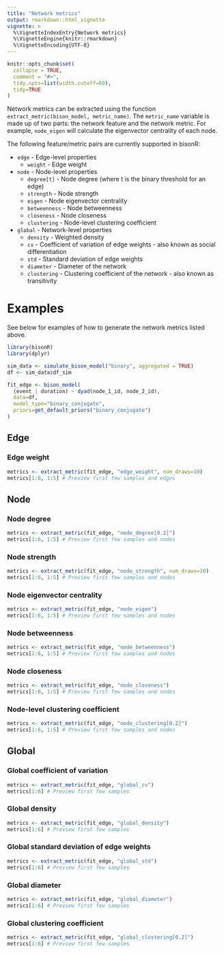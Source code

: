 ```yaml
---
title: "Network metrics"
output: rmarkdown::html_vignette
vignette: >
  %\VignetteIndexEntry{Network metrics}
  %\VignetteEngine{knitr::rmarkdown}
  %\VignetteEncoding{UTF-8}
---
```


```r
knitr::opts_chunk$set(
  collapse = TRUE,
  comment = "#>",
  tidy.opts=list(width.cutoff=80),
  tidy=TRUE
)
```

Network metrics can be extracted using the function `extract_metric(bison_model, metric_name)`. The `metric_name` variable is made up of two parts: the network feature and the network metric. For example, `node_eigen` will calculate the eigenvector centrality of each node.

The following feature/metric pairs are currently supported in bisonR:

* `edge` - Edge-level properties
  * `weight` - Edge weight
* `node` - Node-level properties
  * `degree[t]` - Node degree (where t is the binary threshold for an edge)
  * `strength` - Node strength
  * `eigen` - Node eigenvector centrality
  * `betweenness` - Node betweenness
  * `closeness` - Node closeness
  * `clustering` - Node-level clustering coefficient
* `global` - Network-level properties
  * `density` - Weighted density
  * `cv` - Coefficient of variation of edge weights - also known as social differentiation
  * `std` - Standard deviation of edge weights
  * `diameter` - Diameter of the network
  * `clustering` - Clustering coefficient of the network - also known as transitivity
  
# Examples

See below for examples of how to generate the network metrics listed above.
  
```r
library(bisonR)
library(dplyr)
```
  
```r
sim_data <- simulate_bison_model("binary", aggregated = TRUE)
df <- sim_data$df_sim

fit_edge <- bison_model(
  (event | duration) ~ dyad(node_1_id, node_2_id),
  data=df,
  model_type="binary_conjugate",
  priors=get_default_priors("binary_conjugate")
)
```

## Edge

### Edge weight

```r
metrics <- extract_metric(fit_edge, "edge_weight", num_draws=10)
metrics[1:6, 1:5] # Preview first few samples and edges
```

## Node

### Node degree

```r
metrics <- extract_metric(fit_edge, "node_degree[0.2]")
metrics[1:6, 1:5] # Preview first few samples and nodes
```

### Node strength

```r
metrics <- extract_metric(fit_edge, "node_strength", num_draws=10)
metrics[1:6, 1:5] # Preview first few samples and nodes
```

### Node eigenvector centrality

```r
metrics <- extract_metric(fit_edge, "node_eigen")
metrics[1:6, 1:5] # Preview first few samples and nodes
```

### Node betweenness

```r
metrics <- extract_metric(fit_edge, "node_betweenness")
metrics[1:6, 1:5] # Preview first few samples and nodes
```

### Node closeness

```r
metrics <- extract_metric(fit_edge, "node_closeness")
metrics[1:6, 1:5] # Preview first few samples and nodes
```

### Node-level clustering coefficient

```r
metrics <- extract_metric(fit_edge, "node_clustering[0.2]")
metrics[1:6, 1:5] # Preview first few samples and nodes
```

## Global

### Global coefficient of variation

```r
metrics <- extract_metric(fit_edge, "global_cv")
metrics[1:6] # Preview first few samples
```

### Global density

```r
metrics <- extract_metric(fit_edge, "global_density")
metrics[1:6] # Preview first few samples
```

### Global standard deviation of edge weights

```r
metrics <- extract_metric(fit_edge, "global_std")
metrics[1:6] # Preview first few samples
```

### Global diameter

```r
metrics <- extract_metric(fit_edge, "global_diameter")
metrics[1:6] # Preview first few samples
```

### Global clustering coefficient

```r
metrics <- extract_metric(fit_edge, "global_clustering[0.2]")
metrics[1:6] # Preview first few samples
```
